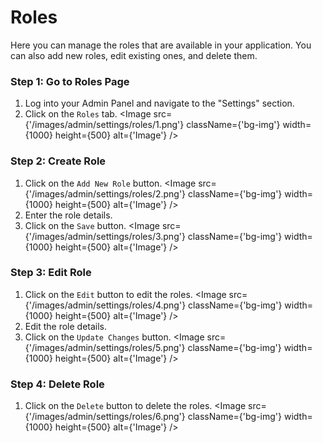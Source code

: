 
# Roles

Here you can manage the roles that are available in your application. You can also add new roles, edit existing ones, and delete them.

### Step 1: Go to Roles Page
1. Log into your Admin Panel and navigate to the "Settings" section.
2. Click on the `Roles` tab.
<Image src={'/images/admin/settings/roles/1.png'} className={'bg-img'} width={1000} height={500} alt={'Image'} />

### Step 2: Create Role
1. Click on the `Add New Role` button.
<Image src={'/images/admin/settings/roles/2.png'} className={'bg-img'} width={1000} height={500} alt={'Image'} />
2. Enter the role details.
3. Click on the `Save` button.
<Image src={'/images/admin/settings/roles/3.png'} className={'bg-img'} width={1000} height={500} alt={'Image'} />

### Step 3: Edit Role
1. Click on the `Edit` button to edit the roles.
<Image src={'/images/admin/settings/roles/4.png'} className={'bg-img'} width={1000} height={500} alt={'Image'} />
2. Edit the role details.
3. Click on the `Update Changes` button.
<Image src={'/images/admin/settings/roles/5.png'} className={'bg-img'} width={1000} height={500} alt={'Image'} />

### Step 4: Delete Role
1. Click on the `Delete` button to delete the roles.
<Image src={'/images/admin/settings/roles/6.png'} className={'bg-img'} width={1000} height={500} alt={'Image'} />
